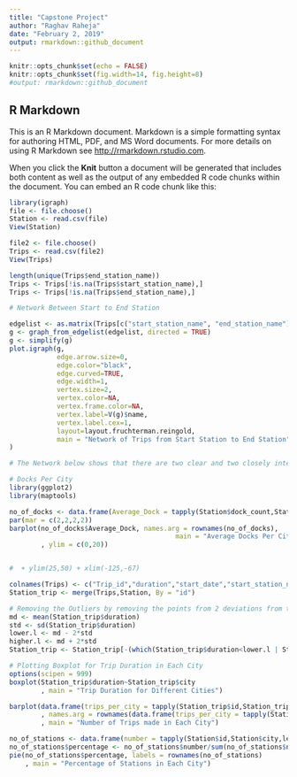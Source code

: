 ---
title: "Capstone Project"
author: "Raghav Raheja"
date: "February 2, 2019"
output: rmarkdown::github_document
---

```{r setup, include=FALSE}
knitr::opts_chunk$set(echo = FALSE)
knitr::opts_chunk$set(fig.width=14, fig.height=8)
#output: rmarkdown::github_document
```

## R Markdown

This is an R Markdown document. Markdown is a simple formatting syntax for authoring HTML, PDF, and MS Word documents. For more details on using R Markdown see <http://rmarkdown.rstudio.com>.

When you click the **Knit** button a document will be generated that includes both content as well as the output of any embedded R code chunks within the document. You can embed an R code chunk like this:

```{r}
library(igraph)
file <- file.choose()
Station <- read.csv(file)
View(Station)

file2 <- file.choose()
Trips <- read.csv(file2)
View(Trips)

```
```{r}
length(unique(Trips$end_station_name))
Trips <- Trips[!is.na(Trips$start_station_name),]
Trips <- Trips[!is.na(Trips$end_station_name),]

# Network Between Start to End Station

edgelist <- as.matrix(Trips[c("start_station_name", "end_station_name")])
g <- graph_from_edgelist(edgelist, directed = TRUE)
g <- simplify(g)
plot.igraph(g, 
            edge.arrow.size=0,
            edge.color="black",
            edge.curved=TRUE,
            edge.width=1,
            vertex.size=2,
            vertex.color=NA, 
            vertex.frame.color=NA, 
            vertex.label=V(g)$name,
            vertex.label.cex=1,
            layout=layout.fruchterman.reingold,
            main = "Network of Trips from Start Station to End Station"
)

# The Network below shows that there are two clear and two closely interlinked interlinked clusters
```
```{r}
# Docks Per City
library(ggplot2)
library(maptools)

no_of_docks <- data.frame(Average_Dock = tapply(Station$dock_count,Station$city, mean))
par(mar = c(2,2,2,2))
barplot(no_of_docks$Average_Dock, names.arg = rownames(no_of_docks),
                                          main = "Average Docks Per City", xlab = "City", ylab = "Docks", col = "lightsalmon"
        , ylim = c(0,20))


#  + ylim(25,50) + xlim(-125,-67)

```
```{r}
colnames(Trips) <- c("Trip_id","duration","start_date","start_station_name","id","end_date","end_station_name","end_station_id","bike_id",            "subscription_type","zip_code")
Station_trip <- merge(Trips,Station, By = "id")

# Removing the Outliers by removing the points from 2 deviations from the mean
md <- mean(Station_trip$duration)              
std <- sd(Station_trip$duration)
lower.l <- md - 2*std
higher.l <- md + 2*std
Station_trip <- Station_trip[-(which(Station_trip$duration<lower.l | Station_trip$duration >higher.l)),]

# Plotting Boxplot for Trip Duration in Each City
options(scipen = 999)
boxplot(Station_trip$duration~Station_trip$city
        , main = "Trip Duration for Different Cities")
```

```{r}
barplot(data.frame(trips_per_city = tapply(Station_trip$id,Station_trip$city,length))$trips_per_city
        , names.arg = rownames(data.frame(trips_per_city = tapply(Station_trip$id,Station_trip$city,length)))
        , main = "Number of Trips made in Each City")
```

```{r}
no_of_stations <- data.frame(number = tapply(Station$id,Station$city,length))
no_of_stations$percentage <- no_of_stations$number/sum(no_of_stations$number)
pie(no_of_stations$percentage, labels = rownames(no_of_stations)
    , main = "Percentage of Stations in Each City")


```



